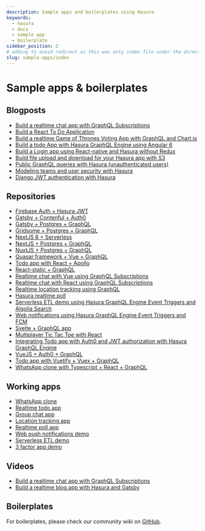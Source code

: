 ```yaml
---
description: Sample apps and boilerplates using Hasura
keywords:
  - hasura
  - docs
  - sample app
  - boilerplate
sidebar_position: 2
# adding to avoid redirect as this was only index file under the directory
slug: sample-apps/index
---
```


# Sample apps & boilerplates

## Blogposts

- [Build a realtime chat app with GraphQL Subscriptions](https://hasura.io/blog/building-a-realtime-chat-app-with-graphql-subscriptions-d68cd33e73f)
- [Build a React To Do Application](https://hackernoon.com/building-a-react-todo-app-with-hasura-graphql-engine-511b703a7ef)
- [Build a realtime Game of Thrones Voting App with GraphQL and Chart.js](https://dev.to/malgamves/building-a-real-time-game-of-thrones-voting-app-with-graphql-and-chart-js-37ma)
- [Build a todo App with Hasura GraphQL Engine using Angular 6](https://medium.com/@harshsrivastav123/todo-app-with-hasura-graphql-engine-using-angular-6-aa49957fac19)
- [Build a Login app using React-native and Hasura without Redux](https://codeburst.io/making-a-login-app-using-react-native-and-hasura-without-redux-bb31d102038d)
- [Build file upload and download for your Hasura app with S3](https://hasura.io/blog/building-file-upload-downloads-for-your-hasura-app/)
- [Public GraphQL queries with Hasura (unauthenticated users)](https://dev.to/mikewheaton/public-graphql-queries-with-hasura-2n06)
- [Modeling teams and user security with Hasura](https://dev.to/lineup-ninja/modeling-teams-and-user-security-with-hasura-204i)
- [Django JWT authentication with Hasura](https://medium.com/@sejuba/django-jwt-authentication-with-hasura-graphql-engine-e522b2c90869)

## Repositories

- [Firebase Auth + Hasura JWT](https://github.com/hasura/graphql-engine/tree/master/community/sample-apps/firebase-jwt)
- [Gatsby + Contenful + Auth0](https://github.com/hasura/graphql-engine/tree/master/community/sample-apps/gatsby-contentful-auth0)
- [Gatsby + Postgres + GraphQL](https://github.com/hasura/graphql-engine/tree/master/community/sample-apps/gatsby-postgres-graphql)
- [Gridsome + Postgres + GraphQL](https://github.com/hasura/graphql-engine/tree/master/community/sample-apps/gridsome-postgres-graphql)
- [NextJS 8 + Serverless](https://github.com/hasura/graphql-engine/tree/master/community/sample-apps/nextjs-8-serverless)
- [NextJS + Postgres + GraphQL](https://github.com/hasura/graphql-engine/tree/master/community/sample-apps/nextjs-postgres-graphql)
- [NuxtJS + Postgres + GraphQL](https://github.com/hasura/graphql-engine/tree/master/community/sample-apps/nuxtjs-postgres-graphql)
- [Quasar framework + Vue + GraphQL](https://github.com/hasura/graphql-engine/tree/master/community/sample-apps/quasar-framework-vue-graphql)
- [Todo app with React + Apollo](https://github.com/hasura/graphql-engine/tree/master/community/sample-apps/react-apollo-todo)
- [React-static + GraphQL](https://github.com/hasura/graphql-engine/tree/master/community/sample-apps/react-static-graphql)
- [Realtime chat with Vue using GraphQL Subscriptions](https://github.com/hasura/graphql-engine/tree/master/community/sample-apps/realtime-chat-vue)
- [Realtime chat with React using GraphQL Subscriptions](https://github.com/hasura/graphql-engine/tree/master/community/sample-apps/realtime-chat)
- [Realtime location tracking using GraphQL](https://github.com/hasura/graphql-engine/tree/master/community/sample-apps/realtime-location-tracking)
- [Hasura realtime poll](https://github.com/hasura/graphql-engine/tree/master/community/sample-apps/realtime-poll)
- [Serverless ETL demo using Hasura GraphQL Engine Event Triggers and Algolia Search](https://github.com/hasura/graphql-engine/tree/master/community/sample-apps/serverless-etl)
- [Web notifications using Hasura GraphQL Engine Event Triggers and FCM](https://github.com/hasura/graphql-engine/tree/master/community/sample-apps/serverless-push)
- [Svelte + GraphQL app](https://github.com/hasura/graphql-engine/tree/master/community/sample-apps/svelte-apollo)
- [Multiplayer Tic Tac Toe with React](https://github.com/hasura/graphql-engine/tree/master/community/sample-apps/tic-tac-toe-react)
- [Integrating Todo app with Auth0 and JWT authorization with Hasura GraphQL Engine](https://github.com/hasura/graphql-engine/tree/master/community/sample-apps/todo-auth0-jwt)
- [VueJS + Auth0 + GraphQL](https://github.com/hasura/graphql-engine/tree/master/community/sample-apps/vuejs-auth0-graphql)
- [Todo app with Vuetify + Vuex + GraphQL](https://github.com/hasura/graphql-engine/tree/master/community/sample-apps/vuetify-vuex-todo-graphql)
- [WhatsApp clone with Typescript + React + GraphQL](https://github.com/hasura/graphql-engine/tree/master/community/sample-apps/whatsapp-clone-typescript-react)

## Working apps

- [WhatsApp clone](https://whatsapp-clone.demo.hasura.io/sign-in)
- [Realtime todo app](https://react-apollo-todo.demo.hasura.io/)
- [Group chat app](https://realtime-chat.demo.hasura.io/)
- [Location tracking app](https://realtime-location-tracking.demo.hasura.io/)
- [Realtime poll app](https://realtime-poll.demo.hasura.io/)
- [Web push notifications demo](https://serverless-push.demo.hasura.io/)
- [Serverless ETL demo](https://serverless-etl.demo.hasura.io/)
- [3 factor app demo](https://3factor.hasura.io/)

## Videos

- [Build a realtime chat app with GraphQL Subscriptions](https://www.youtube.com/watch?v=xNcxdGaUGqI)
- [Build a realtime blog app with Hasura and Gatsby](https://www.youtube.com/watch?v=HTEGGndT3zY)

## Boilerplates

For boilerplates, please check our community wiki on
[GitHub](https://github.com/hasura/graphql-engine/wiki/Community-Wiki#tools-boilerplates--sample-apps).
